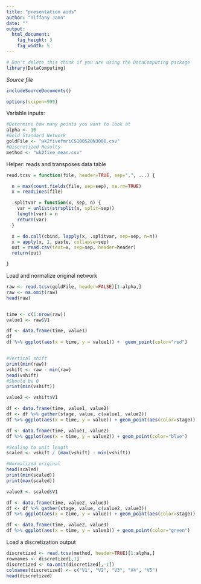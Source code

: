 ```yaml
---
title: "presentation aids"
author: "Tiffany Jann"
date: ""
output: 
  html_document:
    fig_height: 3
    fig_width: 5
---
```

<!-- Don't edit in between this line and the one below -->
```r
# Don't delete this chunk if you are using the DataComputing package
library(DataComputing)

```
*Source file* 
```r
includeSourceDocuments()
```
<!-- Don't edit the material above this line -->
```r
options(scipen=999)
```

Variable inputs:
```r
#Determine how many points you want to look at
alpha <- 10
#Gold Standard Network
goldFile <- "wk2fivefmriCS100S20N3000.csv"
#Discretized Results
method <- "wk2five_mean.csv"
```

Helper: reads and transposes data table
```r
read.tcsv = function(file, header=TRUE, sep=",", ...) {

  n = max(count.fields(file, sep=sep), na.rm=TRUE)
  x = readLines(file)

  .splitvar = function(x, sep, n) {
    var = unlist(strsplit(x, split=sep))
    length(var) = n
    return(var)
  }

  x = do.call(cbind, lapply(x, .splitvar, sep=sep, n=n))
  x = apply(x, 1, paste, collapse=sep) 
  out = read.csv(text=x, sep=sep, header=header)
  return(out)

}
```

Load and normalize original network
```r
raw <- read.tcsv(goldFile, header=FALSE)[1:alpha,]
raw <- na.omit(raw)
head(raw)


time <- c(1:nrow(raw))
value1 <- raw$V1

df <- data.frame(time, value1)
df
df %>% ggplot(aes(x = time, y = value1)) +  geom_point(color="red")


#Vertical shift
print(min(raw))
vshift <- raw - min(raw)
head(vshift)
#Should be 0
print(min(vshift))

value2 <- vshift$V1

df <- data.frame(time, value1, value2)
df <- df %>% gather(stage, value, c(value1, value2))
df %>% ggplot(aes(x = time, y = value)) + geom_point(aes(color=stage)) + scale_color_manual(values=c("red", "blue")) + theme(legend.position="none")

df <- data.frame(time, value1, value2)
df %>% ggplot(aes(x = time, y = value2)) + geom_point(color="blue")

#Scaling to unit length
scaled <- vshift / (max(vshift) - min(vshift))

#Normalized original
head(scaled)
print(min(scaled))
print(max(scaled))

value3 <- scaled$V1

df <- data.frame(time, value2, value3)
df <- df %>% gather(stage, value, c(value2, value3))
df %>% ggplot(aes(x = time, y = value)) + geom_point(aes(color=stage)) + scale_color_manual(values=c("blue", "green")) + theme(legend.position="none")

df <- data.frame(time, value2, value3)
df %>% ggplot(aes(x = time, y = value3)) + geom_point(color="green")
```

Load a discretization output
```r
discretized <- read.tcsv(method, header=TRUE)[1:alpha,]
rownames <- discretized[,1]
discretized <- na.omit(discretized[,-1])
colnames(discretized) <- c("V1", "V2", "V3", "V4", "V5")
head(discretized)
```

<!-- Create a plottable data frame with all necessary information -->
<!-- ```{r} -->
<!-- binary <- discretized$Gene1 -->
<!-- df <- data.frame(time, value3, binary) -->
<!-- df <- df %>% gather(stage, value, c(value3, binary)) -->
<!-- df %>% ggplot(aes(x = time, y = value)) + geom_point(aes(color=stage)) + scale_color_manual(values=c("orange", "green")) + theme(legend.position="none") -->
<!-- ``` -->

<!-- Plot data frame -->
<!-- ```{r} -->
<!-- df %>% ggplot(aes(x = time, y = value, group=1)) + facet_wrap(~ datatype) + geom_point() + geom_line() + geom_area() -->
<!-- ``` -->

<!-- Overlay plot -->
<!-- ```{r} -->
<!-- df %>% ggplot(aes(x = time, y = value)) + geom_point(aes(color=datatype)) -->
<!-- ``` -->


<!-- Using *exact* trapezoid rule to find area -->
<!-- ```{r} -->
<!-- binaryArea <- sum(binary[2:(length(raw) - 1)]) + (binary[1] + binary[length(raw)]) / 2 -->

<!-- rawArea <- sum(raw[2:(length(raw) - 1)]) + (raw[1] + raw[length(raw)]) / 2 -->
<!-- ``` -->

<!-- Compare areas -->
<!-- ```{r} -->
<!-- binaryArea -->
<!-- rawArea -->
<!-- ``` -->